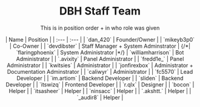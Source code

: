 <h1 align="center"> DBH Staff Team </h1>
<p align="center"> This is in position order + in who role was given </p>

<div align="center">
  | Name | Position | | :--- | :--- | | `dan_420` | Founder/Owner | |
  `mikeyb3p0` | Co-Owner | | `devdibster` | Staff Manager + System Adminstrator | {/*| `flaringphoenix` |
  System Administrator |*/} | `williamharrison` | Bot Administrator | |
  `.avixity` | Panel Administrator | | `fredd1e_` | Panel Administrator | |
  `kwitsies` | Administrator | | `jonfirexbox` | Administrator + Documentation Adminstrator | | `caliwyr` |
  Administrator | | `fc5570` | Lead Developer | | `im.artiom` | Backend
  Developer | | `sliden` | Backend Developer | | `itswizq` | Frontend Developer
  | | `r.qlx` | Designer | | `bocon` | Helper | | `itsasheer` | Helper | |
  `ninsacc` | Helper | | `.akshtt.` | Helper | | `_audir8` | Helper |
</div>
